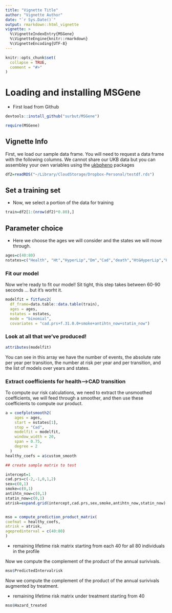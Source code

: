 ```yaml
---
title: "Vignette Title"
author: "Vignette Author"
date: "`r Sys.Date()`"
output: rmarkdown::html_vignette
vignette: >
  %\VignetteIndexEntry{MSGene}
  %\VignetteEngine{knitr::rmarkdown}
  %\VignetteEncoding{UTF-8}
---
```


```r
knitr::opts_chunk$set(
  collapse = TRUE,
  comment = "#>"
)
```


# Loading and installing MSGene

* First load from Github
```r
devtools::install_github("surbut/MSGene")
```

```r
require(MSGene)
```

## Vignette Info

First, we load our sample data frame. You will need to request a data frame with the following columns. We cannot share our UKB data but you can assembley your own variables using the [ukbpheno](https://github.com/niekverw/ukbpheno/blob/master/inst/extdata/definitions_cardiometabolic_traits.tsv) packages


```r
df2=readRDS("~/Library/CloudStorage/Dropbox-Personal/testdf.rds")
```

## Set a training set

* Now, we select a portion of the data for training
```r
train=df2[1:(nrow(df2)*0.80),]
```

## Parameter choice

* Here we choose the ages we will consider and the states we will move through.

```r
ages=c(40:80)
nstates=c("Health", "Ht","HyperLip","Dm","Cad","death","Ht&HyperLip","HyperLip&Dm","Ht&Dm","Ht&HyperLip&Dm")
```

### Fit our model

Now we're ready to fit our model! Sit tight, this step takes between 60-90 seconds  ... but it's worht it.

```r

modelfit = fitfunc2(
  df_frame=data.table::data.table(train),
  ages = ages,
  nstates = nstates,
  mode = "binomial",
  covariates = "cad.prs+f.31.0.0+smoke+antihtn_now+statin_now")
```

### Look at all that we've produced! 

```r
attributes(modelfit)
```

You can see in this array we have the number of events, the absolute rate per year per transition, the number at risk per year and per transition, and the list of models over years and states.

### Extract coefficients for health-->CAD transition

To compute our risk calculations, we need to extract the unsmoothed coefficients, we will feed through a smoother, and then use these coefficients to compute our product.

```r
a = coefplotsmooth2(
    ages = ages,
    start = nstates[1],
    stop = "Cad",
    modelfit = modelfit,
    window_width = 20,
    span = 0.75,
    degree = 2
  )
healthy_coefs = a$custom_smooth
```

```r
## create sample matrix to test

intercept=1
cad.prs=c(-2,-1,0,1,2)
sex=c(0,1)
smoke=c(0,1)
antihtn_now=c(0,1)
statin_now=c(0,1)
atrisk=expand.grid(intercept,cad.prs,sex,smoke,antihtn_now,statin_now)


mso = compute_prediction_product_matrix(
coefmat = healthy_coefs,
atrisk = atrisk,
agepredinterval = c(40:80)
)
```

* remaining lifetime risk matrix starting from each 40 for all 80 individuals in the profile

Now we compute the complement of the product of the annual surivivals.


```r
mso$PredictedIntervalrisk
```

Now we compute the complement of the product of the annual surivivals augmented by treatment.

* remaining lifetime risk matrix under treatment starting from 40

```r
mso$Hazard_treated
```

